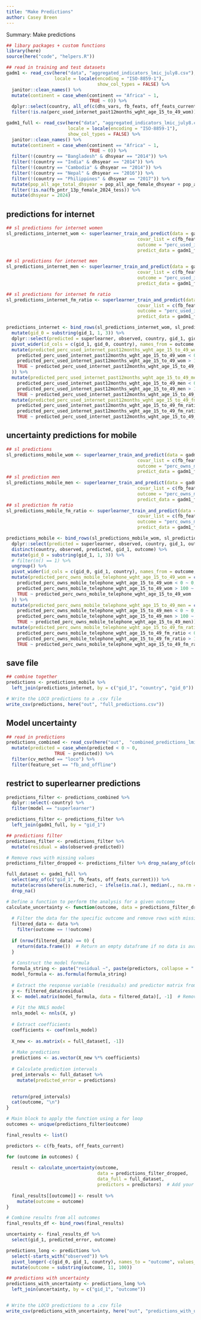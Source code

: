 ```yaml
---
title: "Make Predictions"
author: Casey Breen 
---
```


Summary: Make predictions 

```r
## libary packages + custom functions 
library(here)
source(here("code", "helpers.R"))
```

```r
## read in training and test datasets 
gadm1 <- read_csv(here("data", "aggregated_indicators_lmic_july8.csv"), 
                  locale = locale(encoding = "ISO-8859-1"),
                                  show_col_types = FALSE) %>%
  janitor::clean_names() %>% 
  mutate(continent = case_when(continent == "Africa" ~ 1,
                               TRUE ~ 0)) %>% 
  dplyr::select(country, all_of(c(dhs_vars, fb_feats, off_feats_current))) %>% 
  filter(!is.na(perc_used_internet_past12months_wght_age_15_to_49_wom)) %>% drop_na() 

gadm1_full <- read_csv(here("data", "aggregated_indicators_lmic_july8.csv"), 
                       locale = locale(encoding = "ISO-8859-1"),
                       show_col_types = FALSE) %>%
  janitor::clean_names() %>% 
  mutate(continent = case_when(continent == "Africa" ~ 1,
                               TRUE ~ 0)) %>% 
  filter(!(country == "Bangladesh" & dhsyear == "2014")) %>% 
  filter(!(country == "India" & dhsyear == "2014")) %>% 
  filter(!(country == "Cambodia" & dhsyear == "2014")) %>%
  filter(!(country == "Nepal" & dhsyear == "2016")) %>%
  filter(!(country == "Philippines" & dhsyear == "2017")) %>%
  mutate(pop_all_age_total_dhsyear = pop_all_age_female_dhsyear + pop_all_age_male_dhsyear) %>%
  filter(!is.na(fb_pntr_13p_female_2024_tess)) %>% 
  mutate(dhsyear = 2024)
```


## predictions for internet 

```r
## sl predictions for internet women
sl_predictions_internet_wom <- superlearner_train_and_predict(data = gadm1, 
                                                 covar_list = c(fb_feats, off_feats_current),
                                                 outcome = "perc_used_internet_past12months_wght_age_15_to_49_wom",
                                                 predict_data = gadm1_full) 

## sl predictions for internet men
sl_predictions_internet_men <- superlearner_train_and_predict(data = gadm1, 
                                                 covar_list = c(fb_feats, off_feats_current),
                                                 outcome = "perc_used_internet_past12months_wght_age_15_to_49_men",
                                                 predict_data = gadm1_full) 

## sl predictions for internet fm ratio  
sl_predictions_internet_fm_ratio <- superlearner_train_and_predict(data = gadm1, 
                                                 covar_list = c(fb_feats, off_feats_current),
                                                 outcome = "perc_used_internet_past12months_wght_age_15_to_49_fm_ratio",
                                                 predict_data = gadm1_full) 

predictions_internet <- bind_rows(sl_predictions_internet_wom, sl_predictions_internet_men, sl_predictions_internet_fm_ratio) %>%
  mutate(gid_0 = substring(gid_1, 1, 3)) %>% 
  dplyr::select(predicted = superlearner, observed, country, gid_1, gid_0, outcome) %>%
  pivot_wider(id_cols = c(gid_1, gid_0, country), names_from = outcome, values_from = c(observed, predicted)) %>% 
  mutate(predicted_perc_used_internet_past12months_wght_age_15_to_49_wom = case_when(
    predicted_perc_used_internet_past12months_wght_age_15_to_49_wom < 0 ~ 0, 
    predicted_perc_used_internet_past12months_wght_age_15_to_49_wom > 100 ~ 100,
    TRUE ~ predicted_perc_used_internet_past12months_wght_age_15_to_49_wom
  )) %>% 
  mutate(predicted_perc_used_internet_past12months_wght_age_15_to_49_men = case_when(
    predicted_perc_used_internet_past12months_wght_age_15_to_49_men < 0 ~ 0,
    predicted_perc_used_internet_past12months_wght_age_15_to_49_men > 100 ~ 100,
    TRUE ~ predicted_perc_used_internet_past12months_wght_age_15_to_49_men)) %>% 
  mutate(predicted_perc_used_internet_past12months_wght_age_15_to_49_fm_ratio = case_when(
    predicted_perc_used_internet_past12months_wght_age_15_to_49_fm_ratio < 0 ~ 0,
    predicted_perc_used_internet_past12months_wght_age_15_to_49_fm_ratio > 1.5 ~ 1.5,
    TRUE ~ predicted_perc_used_internet_past12months_wght_age_15_to_49_fm_ratio))
```

## uncertainty predictions for mobile 

```r
## sl predictions 
sl_predictions_mobile_wom <- superlearner_train_and_predict(data = gadm1, 
                                                 covar_list = c(fb_feats, off_feats_current),
                                                 outcome = "perc_owns_mobile_telephone_wght_age_15_to_49_wom",
                                                 predict_data = gadm1_full) 
## sl prediction men 
sl_predictions_mobile_men <- superlearner_train_and_predict(data = gadm1, 
                                                 covar_list = c(fb_feats, off_feats_current),
                                                 outcome = "perc_owns_mobile_telephone_wght_age_15_to_49_men",
                                                 predict_data = gadm1_full) 
## sl prediction fm ratio  
sl_predictions_mobile_fm_ratio <- superlearner_train_and_predict(data = gadm1, 
                                                 covar_list = c(fb_feats, off_feats_current),
                                                 outcome = "perc_owns_mobile_telephone_wght_age_15_to_49_fm_ratio",
                                                 predict_data = gadm1_full) 

predictions_mobile <- bind_rows(sl_predictions_mobile_wom, sl_predictions_mobile_men, sl_predictions_mobile_fm_ratio) %>% 
  dplyr::select(predicted = superlearner, observed, country, gid_1, outcome) %>%
  distinct(country, observed, predicted, gid_1, outcome) %>% 
  mutate(gid_0 = substring(gid_1, 1, 3)) %>% 
  # filter(n() == 1) %>% 
  ungroup() %>% 
  pivot_wider(id_cols = c(gid_0, gid_1, country), names_from = outcome, values_from = c(observed, predicted)) %>% 
  mutate(predicted_perc_owns_mobile_telephone_wght_age_15_to_49_wom = case_when(
    predicted_perc_owns_mobile_telephone_wght_age_15_to_49_wom < 0 ~ 0, 
    predicted_perc_owns_mobile_telephone_wght_age_15_to_49_wom > 100 ~ 100,
    TRUE ~ predicted_perc_owns_mobile_telephone_wght_age_15_to_49_wom
  )) %>% 
  mutate(predicted_perc_owns_mobile_telephone_wght_age_15_to_49_men = case_when(
    predicted_perc_owns_mobile_telephone_wght_age_15_to_49_men < 0 ~ 0,
    predicted_perc_owns_mobile_telephone_wght_age_15_to_49_men > 100 ~ 100,
    TRUE ~ predicted_perc_owns_mobile_telephone_wght_age_15_to_49_men)) %>% 
  mutate(predicted_perc_owns_mobile_telephone_wght_age_15_to_49_fm_ratio = case_when(
    predicted_perc_owns_mobile_telephone_wght_age_15_to_49_fm_ratio < 0 ~ 0,
    predicted_perc_owns_mobile_telephone_wght_age_15_to_49_fm_ratio > 1.5 ~ 1.5,
    TRUE ~ predicted_perc_owns_mobile_telephone_wght_age_15_to_49_fm_ratio))
```


## save file 

```r
## combine together 
predictions <- predictions_mobile %>% 
  left_join(predictions_internet, by = c("gid_1", "country", "gid_0"))

# Write the LOCO predictions to a .csv file
write_csv(predictions, here("out", "full_predictions.csv"))
```

## Model uncertainty

```r
## read in predictions 
predictions_combined <- read_csv(here("out",  "combined_predictions_lmics_national_covars_full.csv")) %>% 
  mutate(predicted = case_when(predicted < 0 ~ 0,
                  TRUE ~ predicted)) %>% 
  filter(cv_method == "loco") %>% 
  filter(feature_set == "fb_and_offline") 
```


## restrict to superlearner predictions 


```r
predictions_filter <- predictions_combined %>% 
  dplyr::select(-country) %>%
  filter(model == "superlearner") 

predictions_filter <- predictions_filter %>% 
  left_join(gadm1_full, by = "gid_1")

## predictions filter
predictions_filter <- predictions_filter %>%
  mutate(residual = abs(observed-predicted))
```


```r
# Remove rows with missing values
predictions_filter_dropped <- predictions_filter %>% drop_na(any_of(c(dhs_vars, fb_feats, off_feats_current)))

full_dataset <- gadm1_full %>% 
  select(any_of(c("gid_1", fb_feats, off_feats_current))) %>% 
  mutate(across(where(is.numeric), ~ ifelse(is.na(.), median(., na.rm = TRUE), .))) %>% 
  drop_na()
```


```r
# Define a function to perform the analysis for a given outcome
calculate_uncertainty <- function(outcome, data = predictions_filter_dropped, data_full = full_dataset, predictors) {
  
  # Filter the data for the specific outcome and remove rows with missing values
  filtered_data <- data %>%
    filter(outcome == !!outcome) 
  
  if (nrow(filtered_data) == 0) {
    return(data.frame())  # Return an empty dataframe if no data is available for this outcome
  }
  
  # Construct the model formula
  formula_string <- paste("residual ~", paste(predictors, collapse = " + "))
  model_formula <- as.formula(formula_string)
  
  # Extract the response variable (residuals) and predictor matrix from the formula
  y <- filtered_data$residual
  X <- model.matrix(model_formula, data = filtered_data)[, -1]  # Remove intercept column
  
  # Fit the NNLS model
  nnls_model <- nnls(X, y)
  
  # Extract coefficients
  coefficients <- coef(nnls_model)
  
  X_new <- as.matrix(x = full_dataset[, -1])
  
  # Make predictions
  predictions <- as.vector(X_new %*% coefficients)
  
  # Calculate prediction intervals
  pred_intervals <- full_dataset %>% 
    mutate(predicted_error = predictions)

  
  return(pred_intervals)
  cat(outcome, "\n")
}

# Main block to apply the function using a for loop
outcomes <- unique(predictions_filter$outcome)

final_results <- list()

predictors <- c(fb_feats, off_feats_current)

for (outcome in outcomes) {
  
  result <- calculate_uncertainty(outcome, 
                                  data = predictions_filter_dropped,
                                  data_full = full_dataset, 
                                  predictors = predictors)  # Add your predictors here
  
  final_results[[outcome]] <- result %>% 
    mutate(outcome = outcome)
}

# Combine results from all outcomes
final_results_df <- bind_rows(final_results)

uncertainty <- final_results_df %>% 
  select(gid_1, predicted_error, outcome)
```


```r
predictions_long <- predictions %>% 
  select(-starts_with("observed")) %>% 
  pivot_longer(-c(gid_0, gid_1, country), names_to = "outcome", values_to = "predicted") %>% 
  mutate(outcome = substring(outcome, 11, 100)) 
```


```r
## predictions with uncertainty 
predictions_with_uncertainty <- predictions_long %>% 
  left_join(uncertainty, by = c("gid_1", "outcome")) 


# Write the LOCO predictions to a .csv file
write_csv(predictions_with_uncertainty, here("out", "predictions_with_uncertainty.csv"))
```


